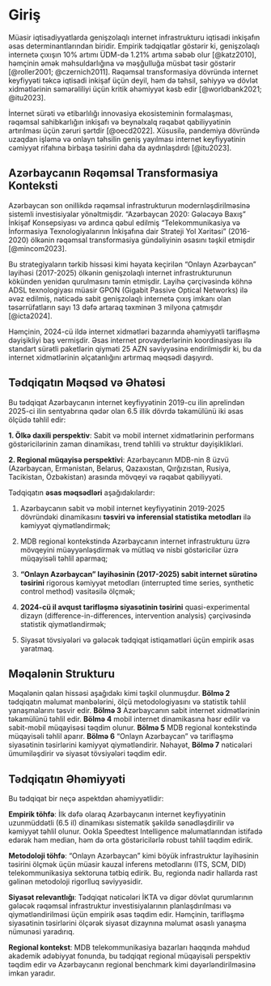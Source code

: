 # Giriş

Müasir iqtisadiyyatlarda genişzolaqlı internet infrastrukturu iqtisadi inkişafın əsas determinantlarından biridir. Empirik tədqiqatlar göstərir ki, genişzolaqlı internetə çıxışın 10% artımı ÜDM-də 1.21% artıma səbəb olur [@katz2010], həmçinin əmək məhsuldarlığına və məşğulluğa müsbət təsir göstərir [@roller2001; @czernich2011]. Rəqəmsal transformasiya dövründə internet keyfiyyəti təkcə iqtisadi inkişaf üçün deyil, həm də təhsil, səhiyyə və dövlət xidmətlərinin səmərəliliyi üçün kritik əhəmiyyət kəsb edir [@worldbank2021; @itu2023].

İnternet sürəti və etibarlılığı innovasiya ekosisteminin formalaşması, rəqəmsal sahibkarlığın inkişafı və beynəlxalq rəqabət qabiliyyətinin artırılması üçün zəruri şərtdir [@oecd2022]. Xüsusilə, pandemiya dövründə uzaqdan işləmə və onlayn təhsilin geniş yayılması internet keyfiyyətinin cəmiyyət rifahına birbaşa təsirini daha da aydınlaşdırdı [@itu2023].

## Azərbaycanın Rəqəmsal Transformasiya Konteksti

Azərbaycan son onillikdə rəqəmsal infrastrukturun modernləşdirilməsinə sistemli investisiyalar yönəltmişdir. "Azərbaycan 2020: Gələcəyə Baxış" İnkişaf Konsepsiyası və ardınca qəbul edilmiş "Telekommunikasiya və İnformasiya Texnologiyalarının İnkişafına dair Strateji Yol Xəritəsi" (2016-2020) ölkənin rəqəmsal transformasiya gündəliyinin əsasını təşkil etmişdir [@mincom2023]. 

Bu strategiyaların tərkib hissəsi kimi həyata keçirilən "Onlayn Azərbaycan" layihəsi (2017-2025) ölkənin genişzolaqlı internet infrastrukturunun kökünden yenidən qurulmasını təmin etmişdir. Layihə çərçivəsində köhnə ADSL texnologiyası müasir GPON (Gigabit Passive Optical Networks) ilə əvəz edilmiş, nəticədə sabit genişzolaqlı internetə çıxış imkanı olan təsərrüfatların sayı 13 dəfə artaraq təxminən 3 milyona çatmışdır [@icta2024].

Həmçinin, 2024-cü ildə internet xidmətləri bazarında əhəmiyyətli tarifləşmə dəyişikliyi baş vermişdir. Əsas internet provayderlərinin koordinasiyası ilə standart sürətli paketlərin qiyməti 25 AZN səviyyəsinə endirilmişdir ki, bu da internet xidmətlərinin əlçatanlığını artırmaq məqsədi daşıyırdı.

## Tədqiqatın Məqsəd və Əhatəsi

Bu tədqiqat Azərbaycanın internet keyfiyyətinin 2019-cu ilin aprelindən 2025-ci ilin sentyabrına qədər olan 6.5 illik dövrdə təkamülünü iki əsas ölçüdə təhlil edir:

**1. Ölkə daxili perspektiv**: Sabit və mobil internet xidmətlərinin performans göstəricilərinin zaman dinamikası, trend təhlili və struktur dəyişiklikləri.

**2. Regional müqayisə perspektivi**: Azərbaycanın MDB-nin 8 üzvü (Azərbaycan, Ermənistan, Belarus, Qazaxıstan, Qırğızıstan, Rusiya, Tacikistan, Özbəkistan) arasında mövqeyi və rəqabət qabiliyyəti.

Tədqiqatın **əsas məqsədləri** aşağıdakılardır:

1. Azərbaycanın sabit və mobil internet keyfiyyətinin 2019-2025 dövründəki dinamikasını **təsviri və inferensial statistika metodları** ilə kəmiyyət qiymətləndirmək;

2. MDB regional kontekstində Azərbaycanın internet infrastrukturu üzrə mövqeyini müəyyənləşdirmək və mütləq və nisbi göstəricilər üzrə müqayisəli təhlil aparmaq;

3. **"Onlayn Azərbaycan" layihəsinin (2017-2025) sabit internet sürətinə təsirini** rigorous kəmiyyət metodları (interrupted time series, synthetic control method) vasitəsilə ölçmək;

4. **2024-cü il avqust tarifləşmə siyasətinin təsirini** quasi-experimental dizayn (difference-in-differences, intervention analysis) çərçivəsində statistik qiymətləndirmək;

5. Siyasət tövsiyələri və gələcək tədqiqat istiqamətləri üçün empirik əsas yaratmaq.

## Məqalənin Strukturu

Məqalənin qalan hissəsi aşağıdakı kimi təşkil olunmuşdur. **Bölmə 2** tədqiqatın məlumat mənbələrini, ölçü metodologiyasını və statistik təhlil yanaşmalarını təsvir edir. **Bölmə 3** Azərbaycanın sabit internet xidmətlərinin təkamülünü təhlil edir. **Bölmə 4** mobil internet dinamikasına həsr edilir və sabit-mobil müqayisəsi təqdim olunur. **Bölmə 5** MDB regional kontekstində müqayisəli təhlil aparır. **Bölmə 6** "Onlayn Azərbaycan" və tarifləşmə siyasətinin təsirlərini kəmiyyət qiymətləndirir. Nəhayət, **Bölmə 7** nəticələri ümumiləşdirir və siyasət tövsiyələri təqdim edir.

## Tədqiqatın Əhəmiyyəti

Bu tədqiqat bir neçə aspektdən əhəmiyyətlidir:

**Empirik töhfə**: İlk dəfə olaraq Azərbaycanın internet keyfiyyətinin uzunmüddətli (6.5 il) dinamikası sistematik şəkildə sənədləşdirilir və kəmiyyət təhlil olunur. Ookla Speedtest Intelligence məlumatlarından istifadə edərək həm median, həm də orta göstəricilərlə robust təhlil təqdim edirik.

**Metodoloji töhfə**: "Onlayn Azərbaycan" kimi böyük infrastruktur layihəsinin təsirini ölçmək üçün müasir kauzal inferens metodlarını (ITS, SCM, DID) telekommunikasiya sektoruna tətbiq edirik. Bu, regionda nadir hallarda rast gəlinən metodoloji rigorlluq səviyyəsidir.

**Siyasət relevantlığı**: Tədqiqat nəticələri İKTA və digər dövlət qurumlarının gələcək rəqəmsal infrastruktur investisiyalarının planlaşdırılması və qiymətləndirilməsi üçün empirik əsas təqdim edir. Həmçinin, tarifləşmə siyasətinin təsirlərini ölçərək siyasət dizaynına məlumat əsaslı yanaşma nümunəsi yaradırıq.

**Regional kontekst**: MDB telekommunikasiya bazarları haqqında məhdud akademik ədəbiyyat fonunda, bu tədqiqat regional müqayisəli perspektiv təqdim edir və Azərbaycanın regional benchmark kimi dəyərləndirilməsinə imkan yaradır.
